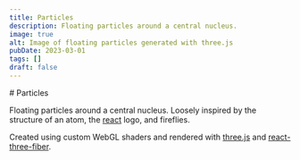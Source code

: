 ```yaml
---
title: Particles
description: Floating particles around a central nucleus.
image: true
alt: Image of floating particles generated with three.js
pubDate: 2023-03-01
tags: []
draft: false
---
```



<App client:load />

<FixedHeader />

<Info>
# Particles

Floating particles around a central nucleus. Loosely inspired by the structure
of an atom, the <a href="https://reactjs.org/">react</a> logo, and fireflies.

Created using custom WebGL shaders and rendered with <a
href="https://threejs.org/">three.js</a> and <a
href="https://docs.pmnd.rs/react-three-fiber/getting-started/introduction">
react-three-fiber</a>.

</Info>
